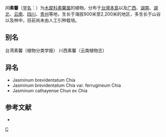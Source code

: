 {{Speciesbox 
| genus = Jasminum
| species = urophyllum
| status = NE
| status_system = IUCN3.1
| authority =  Hemsl.
}}

'''川素馨'''（[[学名|学名]]：{{lang|la|''Jasminum urophyllum''}}）为[[木犀科|木犀科]][[素馨属|素馨属]]的植物。分布于[[台灣島|台灣本島]]以及[[广西|广西]]、[[湖南|湖南]]、[[湖北|湖北]]、[[云南|云南]]、[[四川|四川]]、[[贵州|贵州]]等地，生长于海拔900米至2,200米的地区，多生长于山谷以及林中，目前尚未由人工引种栽培。

== 别名 ==
台湾素馨（植物分类学报） 川西素馨（云南植物志）

== 异名 ==
* Jasminum brevidentatum Chia
* Jasminum brevidentatum Chia var. ferrugineum Chia
* Jasminum cathayense Chun ex Chia

== 参考文献 ==
<div class="references-small">
* {{cite web| url =http://www.bioinfo.cn/db05/KmzwSpecies.php?action=view&id=14323| title =川素馨| work =《中国高等植物数据库全库》| publisher =中国科学院微生物研究所| author =昆明植物研究所| accessdate =2009-02-24| deadurl =yes| archiveurl =https://web.archive.org/web/20160305033435/http://www.bioinfo.cn/db05/KmzwSpecies.php?action=view&id=14323| archivedate =2016-03-05}}
</div>
{{Taxonbar|from=Q11055644}}

[[Category:素馨属|C]]